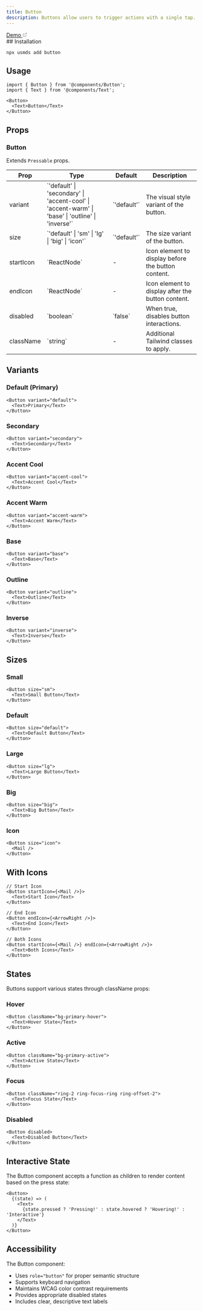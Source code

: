 ```yaml
---
title: Button
description: Buttons allow users to trigger actions with a single tap.
---
```

<div className="-mt-8 -mb-6">
<a href="https://usmds-showcase.expo.app/components/button" target="_blank" rel="noopener noreferrer" className="inline-flex items-center justify-center whitespace-nowrap font-medium ring-offset-background cursor-pointer transition-colors focus-visible:outline-none focus-visible:ring-2 focus-visible:ring-ring focus-visible:ring-offset-2 disabled:pointer-events-none disabled:opacity-50 bg-secondary text-secondary-foreground hover:bg-secondary/80 h-6 rounded-md px-2 text-xs gap-1.5 no-underline">
  <span>Demo</span>
  <svg xmlns="http://www.w3.org/2000/svg" width="12" height="12" viewBox="0 0 24 24" fill="none" stroke="currentColor" strokeWidth="2" strokeLinecap="round" strokeLinejoin="round" className="lucide lucide-external-link" aria-hidden="true" style={{margin: 0}}>
    <path d="M15 3h6v6"></path>
    <path d="M10 14 21 3"></path>
    <path d="M18 13v6a2 2 0 0 1-2 2H5a2 2 0 0 1-2-2V8a2 2 0 0 1 2-2h6"></path>
  </svg>
</a>
</div>
## Installation

```package-install
npx usmds add button
```

## Usage

```tsx
import { Button } from '@components/Button';
import { Text } from '@components/Text';

<Button>
  <Text>Button</Text>
</Button>
```

## Props

### Button

Extends `Pressable` props.

<table>
  <thead>
    <tr>
      <th>Prop</th>
      <th>Type</th>
      <th>Default</th>
      <th>Description</th>
    </tr>
  </thead>
  <tbody>
    <tr>
      <td>variant</td>
      <td>`'default' | 'secondary' | 'accent-cool' | 'accent-warm' | 'base' | 'outline' | 'inverse'`</td>
      <td>`'default'`</td>
      <td>The visual style variant of the button.</td>
    </tr>
    <tr>
      <td>size</td>
      <td>`'default' | 'sm' | 'lg' | 'big' | 'icon'`</td>
      <td>`'default'`</td>
      <td>The size variant of the button.</td>
    </tr>
    <tr>
      <td>startIcon</td>
      <td>`ReactNode`</td>
      <td>-</td>
      <td>Icon element to display before the button content.</td>
    </tr>
    <tr>
      <td>endIcon</td>
      <td>`ReactNode`</td>
      <td>-</td>
      <td>Icon element to display after the button content.</td>
    </tr>
    <tr>
      <td>disabled</td>
      <td>`boolean`</td>
      <td>`false`</td>
      <td>When true, disables button interactions.</td>
    </tr>
    <tr>
      <td>className</td>
      <td>`string`</td>
      <td>-</td>
      <td>Additional Tailwind classes to apply.</td>
    </tr>
  </tbody>
</table>

## Variants

### Default (Primary)

```tsx
<Button variant="default">
  <Text>Primary</Text>
</Button>
```

### Secondary

```tsx
<Button variant="secondary">
  <Text>Secondary</Text>
</Button>
```

### Accent Cool

```tsx
<Button variant="accent-cool">
  <Text>Accent Cool</Text>
</Button>
```

### Accent Warm

```tsx
<Button variant="accent-warm">
  <Text>Accent Warm</Text>
</Button>
```

### Base

```tsx
<Button variant="base">
  <Text>Base</Text>
</Button>
```

### Outline

```tsx
<Button variant="outline">
  <Text>Outline</Text>
</Button>
```

### Inverse

```tsx
<Button variant="inverse">
  <Text>Inverse</Text>
</Button>
```

## Sizes

### Small
```tsx
<Button size="sm">
  <Text>Small Button</Text>
</Button>
```

### Default
```tsx
<Button size="default">
  <Text>Default Button</Text>
</Button>
```

### Large
```tsx
<Button size="lg">
  <Text>Large Button</Text>
</Button>
```

### Big
```tsx
<Button size="big">
  <Text>Big Button</Text>
</Button>
```

### Icon
```tsx
<Button size="icon">
  <Mail />
</Button>
```

## With Icons

```tsx
// Start Icon
<Button startIcon={<Mail />}>
  <Text>Start Icon</Text>
</Button>

// End Icon
<Button endIcon={<ArrowRight />}>
  <Text>End Icon</Text>
</Button>

// Both Icons
<Button startIcon={<Mail />} endIcon={<ArrowRight />}>
  <Text>Both Icons</Text>
</Button>
```

## States

Buttons support various states through className props:

### Hover
```tsx
<Button className="bg-primary-hover">
  <Text>Hover State</Text>
</Button>
```

### Active
```tsx
<Button className="bg-primary-active">
  <Text>Active State</Text>
</Button>
```

### Focus
```tsx
<Button className="ring-2 ring-focus-ring ring-offset-2">
  <Text>Focus State</Text>
</Button>
```

### Disabled
```tsx
<Button disabled>
  <Text>Disabled Button</Text>
</Button>
```

## Interactive State

The Button component accepts a function as children to render content based on the press state:

```tsx
<Button>
  {(state) => (
    <Text>
      {state.pressed ? 'Pressing!' : state.hovered ? 'Hovering!' : 'Interactive'}
    </Text>
  )}
</Button>
```

## Accessibility

The Button component:
- Uses `role="button"` for proper semantic structure
- Supports keyboard navigation
- Maintains WCAG color contrast requirements
- Provides appropriate disabled states
- Includes clear, descriptive text labels